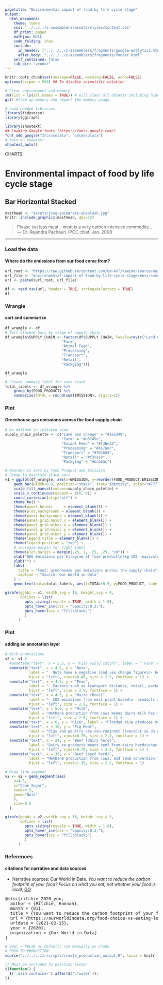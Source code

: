 ```yaml
---
pagetitle: "Environmental impact of food by life cycle stage"
output:
  html_document:
    theme: lumen
    css: "../../../z-assemblers/assets/styles/content.css"
    df_print: paged
    mathjax: NULL
    code_folding: show
    include:
      in_header: ["../../../z-assemblers/fragments/google-analytics.html", "../../../z-assemblers/fragments/header.html"]
      after_body: "../../../z-assemblers/fragments/footer.html"
    self_contained: false
    lib_dir: "vendor"
---
```


```r

knitr::opts_chunk$set(message=FALSE, warning=FALSE, echo=FALSE)
options(scipen = 999) ## To disable scientific notation

# Clear environment and memory
rm(list = ls(all.names = TRUE)) # will clear all objects including hidden objects.
gc() #free up memory and report the memory usage.

# Load needed libraries
library(tidyverse)
library(ggiraph)

library(showtext)
## Loading Google fonts (https://fonts.google.com/)
font_add_google("Inconsolata", "inconsolata")
# turn on showtext
showtext_auto()

```

<div class="activity">
CHARTS
</div>

# Environmental impact of food by life cycle stage
## Bar Horizontal Stacked

```r

masthead <- "assets/jose-guimaraes-unsplash.jpg"
knitr::include_graphics(masthead, dpi=72)

```

> Please eat less meat - meat is a very carbon intensive commodity...\
--- Dr. Rajendra Pachauri, IPCC chief, Jan. 2008\


***

### Load the data
#### Where do the emissions from our food come from?

```r

url_root <- "https://raw.githubusercontent.com/UN-AVT/kamino-source/main/sources/0-shared/data/"
url_file <- "environmental-impact-of-food-by-life-cycle-stage/environmental-impact-of-food-by-life-cycle-stage.csv"
url <- paste0(url_root, url_file)

df <- read.csv(url, header = TRUE, stringsAsFactors = TRUE)
df

```


### Wrangle
#### sort and summarize


```r

df_wrangle <- df
# Sort stacked bars by stage of supply chain
df_wrangle$SUPPLY_CHAIN <- factor(df$SUPPLY_CHAIN, levels=rev(c("Land use change", 
                          "Farm", 
                          "Animal Feed", 
                          "Processing", 
                          "Transport", 
                          "Retail",
                          "Packging")))

df_wrangle

# Create summary label for each stack
total_labels <- df_wrangle %>%
    group_by(FOOD_PRODUCT) %>%
    summarize(TOTAL = round(sum(EMISSION), digits=1))

```


### Plot
#### Greenhouse gas emissions across the food supply chain

```r

# As defined in imitated view
supply_chain_palette <- c("Land use change" = "#1ea349", 
                          "Farm" = "#a3745e", 
                          "Animal Feed" = "#f36e32", 
                          "Processing" = "#417aac", 
                          "Transport" = "#f04b54", 
                          "Retail" = "#f3ca19",
                          "Packging" = "#bcb0ac")

# Reorder to sort by Food Product and Emission
# Group to maintain stack sort
v1 = ggplot(df_wrangle, aes(x=EMISSION, y=reorder(FOOD_PRODUCT,EMISSION), fill=SUPPLY_CHAIN, group = SUPPLY_CHAIN)) + 
    geom_bar(width=0.8, position="stack", stat="identity", color="#777777" ) +
    scale_fill_manual(values=supply_chain_palette) +
    scale_x_continuous(expand = c(0, 0)) +
    coord_cartesian(clip="off") +
    theme_bw() +
    theme(panel.border     = element_blank()) +
    theme(plot.background = element_blank()) +
    theme(panel.background = element_blank()) +
    theme(panel.grid.major.x = element_blank()) +
    theme(panel.grid.minor.x = element_blank()) +
    theme(panel.grid.major.y = element_blank()) +
    theme(panel.grid.minor.y = element_blank()) +
    theme(legend.title = element_blank()) +
    theme(legend.position = "top") +
    # increase margin for right label
    theme(plot.margin = margin(.25, 1, .25, .25, "cm")) +
    xlab("GHG Emissions per kilogram of food product\n(kg CO2 -equivalents per kg product") +
    ylab("") +
    labs(
      title = "Food: greenhouse gas emissions across the supply chain",
      caption = "Source: Our World in Data"
    ) +
    geom_text(data=total_labels, aes(x=TOTAL+0.5, y=FOOD_PRODUCT, label=TOTAL, fill=NULL, group=NULL), size=2.5, hjust="left")

girafe(ggobj = v1, width_svg = 16, height_svg = 9,
       options = list(
         opts_sizing(rescale = TRUE, width = 1.0), 
         opts_hover_inv(css = "opacity:0.2;"), 
         opts_hover(css = "fill:black;")
         )
      )

```

### Plot
#### adding an annotation layer

```r

# With annotations
v2 <- v1 + 
  #annotate("text", x = 3.5, y = "Fish (wild catch)", label = "'Farm' emissions for wild fish refers to fuel used by fishing vessels.", hjust = "left", size = 2.5, fontface = 1) +
  annotate("text", x = 4.5, y = "Nuts", 
           label = "  Nuts have a negative land use change figure\n- because nut trees are currently replacing croplands;\n  carbon is stored in the trees.", 
           hjust = "left", vjust=0.45, size = 2.5, fontface = 1) +
  annotate("text", x = 4.5, y = "Peas", 
           label = "- Factors such as transport distance, retail, packaging,\n  or specific farm methods are often\n  small compared to importance of food type.", 
           hjust = "left", size = 2.5, fontface = 1) +
  annotate("text", x = 4.5, y = "Maize (Meal)", 
           label = "- CO2 emissions from most plant-based\n  products are as much as 10-50 times\n  lower than most animal-based products.", 
           hjust = "left", size = 2.5, fontface = 1) +
  annotate("text", x = 5.0, y = "Milk", 
           label = "Methane production from cows means dairy milk has significantly higher emissions than plant-based milks.", 
           hjust = "left", size = 2.5, fontface = 1) +
  annotate("text", x = 6, y = "Rice", label = "Flooded rice produces methane, which dominates on-farm emissions.", hjust = "left", size = 2.5, fontface = 1) +
  annotate("text", x = 10, y = "Pig Meat", 
           label = "Pigs and poultry are non-ruminant livestock so do not produce methane.\nThey have significant lower emissions than beef and lamb.", 
           hjust = "left", vjust=0.75, size = 2.5, fontface = 1) +
  annotate("text", x = 24, y = "Beef (dairy herd)", 
           label = "Dairy co-products means beef from dairy herds\nhas a lower carbon footprint than dedicated beef herds.", 
           hjust = "left", vjust=0.75, size = 2.5, fontface = 1) +
  annotate("text", x = 35, y = "Beef (beef herd)", 
           label = "Methane production from cows, and land conversion for grazing and animal feed\nmeans beef from dedicated beef herds has a very high carbon footprint.", 
           hjust = "left", vjust=1.35, size = 2.5, fontface = 1)

# Draw line segment
v2 <- v2 + geom_segment(aes(
    x=4.5,
    y="Cane Sugar",
    xend=4.5, 
    yend="Nuts"
    ),
    size=0.5
  )

girafe(ggobj = v2, width_svg = 16, height_svg = 9,
       options = list(
         opts_sizing(rescale = TRUE, width = 1.0), 
         opts_hover_inv(css = "opacity:0.2;"), 
         opts_hover(css = "fill:black;")
         )
      )

```

### References
#### citations for narrative and data sources

* Narrative sources: Our World in Data, _You want to reduce the carbon footprint of your food? Focus on what you eat, not whether your food is local_, [GO](https://ourworldindata.org/food-choice-vs-eating-local){target="_blank"}

<pre>
@misc{ritchie_2020_you,
  author = {Ritchie, Hannah},
  month = {01},
  title = {You want to reduce the carbon footprint of your food? Focus on what you eat, not whether your food is local},
  url = {https://ourworldindata.org/food-choice-vs-eating-local},
  urldate = {2021-02-15},
  year = {2020},
  organization = {Our World in Data}
}
</pre>


```r

# eval = FALSE as default; run manually as chunk
# PUSH TO PRODUCTION
source("../../../z-scripts/create_production_output.R", local = knitr::knit_global())

```


```js

// Must be included to position footer
$(function() {
  $('.main-container').after($('.footer'));
})

```

